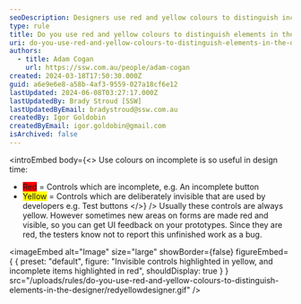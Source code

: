 ```yaml
---
seoDescription: Designers use red and yellow colours to distinguish incomplete and invisible controls on prototypes, enhancing UI feedback and tester clarity.
type: rule
title: Do you use red and yellow colours to distinguish elements in the designer?
uri: do-you-use-red-and-yellow-colours-to-distinguish-elements-in-the-designer
authors:
  - title: Adam Cogan
    url: https://ssw.com.au/people/adam-cogan
created: 2024-03-18T17:50:30.000Z
guid: a6e9e6e8-a58b-4af3-9559-027a18cf6e12
lastUpdated: 2024-06-08T03:27:17.000Z
lastUpdatedBy: Brady Stroud [SSW]
lastUpdatedByEmail: bradystroud@ssw.com.au
createdBy: Igor Goldobin
createdByEmail: igor.goldobin@gmail.com
isArchived: false
---
```


<introEmbed
  body={<>
Use colours on incomplete is so useful in design time:

- <span style="background-color:red">Red</span> = Controls which are incomplete, e.g. An incomplete button
- <span style="background-color:yellow">Yellow</span> = Controls which are deliberately invisible that are used by developers e.g. Test buttons
  </>}
/>
Usually these controls are always yellow. However sometimes new areas on forms are made red and visible, so you can get UI feedback on your prototypes. Since they are red, the testers know not to report this unfinished work as a bug.


<imageEmbed
  alt="Image"
  size="large"
  showBorder={false}
  figureEmbed={ {
    preset: "default",
    figure: "Invisible controls highlighted in yellow, and incomplete items highlighted in red",
    shouldDisplay: true
  } }
  src="/uploads/rules/do-you-use-red-and-yellow-colours-to-distinguish-elements-in-the-designer/redyellowdesigner.gif"
/>
